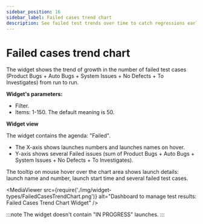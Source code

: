 ```yaml
---
sidebar_position: 16
sidebar_label: Failed cases trend chart
description: See failed test trends over time to catch regressions early. Analyze totals by defect categories and drill into launches on your test automation dashboard.
---
```


# Failed cases trend chart

The widget shows the trend of growth in the number of failed test cases (Product Bugs + Auto Bugs + System Issues + No Defects + To Investigates) from run to run.

**Widget's parameters:**

- Filter.
- Items: 1-150. The default meaning is 50.

**Widget view**

The widget contains the agenda: "Failed".

- The X-axis shows launches numbers and launches names on hover.
- Y-axis shows several Failed issues (sum of Product Bugs + Auto Bugs + System Issues + No Defects + To Investigates).

The tooltip on mouse hover over the chart area shows launch details: launch name and number, launch start time and several failed test cases.

<MediaViewer src={require('./img/widget-types/FailedCasesTrendChart.png')} alt="Dashboard to manage test results: Failed Cases Trend Chart Widget" />

:::note
The widget doesn't contain "IN PROGRESS" launches.
:::
